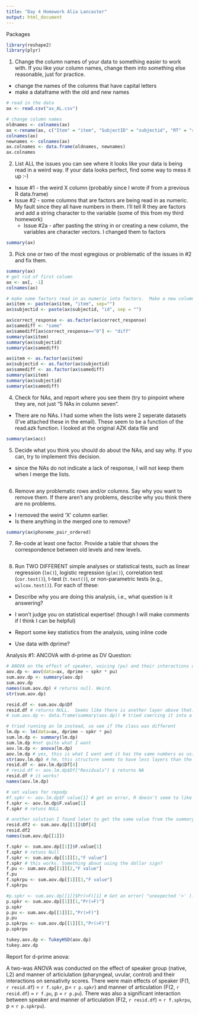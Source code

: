 ```yaml
---
title: "Day 4 Homework Alia Lancaster"
output: html_document
---
```

Packages
```r
library(reshape2)
library(plyr)

```


1. Change the column names of your data to something easier to work with.  If you like your column names, change them into something else reasonable, just for practice.
- change the names of the columns that have capital letters
- make a dataframe with the old and new names

```r
# read in the data
ax <- read.csv("ax_AL.csv")

# change column names
oldnames <- colnames(ax)
ax <-rename(ax, c("Item" = "item", "SubjectID" = "subjectid", "RT" = "rt", "ACC" = "acc"))
colnames(ax)
newnames <- colnames(ax)
ax.colnames <- data.frame(oldnames, newnames)
ax.colnames
```


2. List ALL the issues you can see where it looks like your data is being read in a weird way.  If your data looks perfect, find some way to mess it up :-)
- Issue #1 - the weird X column (probably since I wrote if from a previous R data.frame)
- Issue #2 - some columns that are factors are being read in as numeric.  My fault since they all have numbers in them.  I'll tell R they are factors and add a string character to the variable (some of this from my third homework)
  - Issue #2a - after pasting the string in or creating a new column, the variables are character vectors.  I changed them to factors

```r
summary(ax)
```


3. Pick one or two of the most egregious or problematic of the issues in #2 and fix them.

```r
summary(ax)
# get rid of first column
ax <- ax[, -1]
colnames(ax)

# make some factors read in as numeric into factors.  Make a new column for 'correct_response' that is easier for me to process (same or different)
ax$item <- paste(ax$item, "item", sep="")
ax$subjectid <- paste(ax$subjectid, "id", sep = "")

ax$correct_response <- as.factor(ax$correct_response)
ax$samediff <- "same"
ax$samediff[ax$correct_response=="0"] <- "diff"
summary(ax$item)
summary(ax$subjectid)
summary(ax$samediff)

ax$item <- as.factor(ax$item)
ax$subjectid <- as.factor(ax$subjectid)
ax$samediff <- as.factor(ax$samediff)
summary(ax$item)
summary(ax$subjectid)
summary(ax$samediff)

```


4. Check for NAs, and report where you see them (try to pinpoint where they are, not just "5 NAs in column seven".
- There are no NAs.  I had some when the lists were 2 seperate datasets (I've attached these in the email).  These seem to be a function of the read.azk function.  I looked at the original AZK data file and

```r
summary(ax$acc)

```

5. Decide what you think you should do about the NAs, and say why.  If you can, try to implement this decision.
 - since the NAs do not indicate a lack of response, I will not keep them when I merge the lists.
 
 
```r

```

6. Remove any problematic rows and/or columns.  Say why you want to remove them.  If there aren't any problems, describe why you think there are no problems.
- I removed the weird 'X' column earlier.
- Is there anything in the merged one to remove?

```r
summary(ax$phoneme_pair_ordered)

```


7. Re-code at least one factor.  Provide a table that shows the correspondence between old levels and new levels.

```r

```


8. Run TWO DIFFERENT simple analyses or statistical tests, such as linear regression (`lm()`), logistic regression (`glm()`), correlation test (`cor.test()`), t-test (`t.test()`), or non-parametric tests (e.g., `wilcox.test()`).  For each of these:
  - Describe why you are doing this analysis, i.e., what question is it answering?
  - I won't judge you on statistical expertise!  (though I will make comments if I think I can be helpful)
  - Report some key statistics from the analysis, using inline code
  
- Use data with dprime?

Analysis #1: ANCOVA with d-prime as DV
Question:
```r
# ANOVA on the effect of speaker, voicing (pu) and their interactions on reaction time/dprime
aov.dp <- aov(data=ax, dprime ~ spkr * pu)
sum.aov.dp <- summary(aov.dp)
sum.aov.dp
names(sum.aov.dp) # returns null. Weird.
str(sum.aov.dp)

resid.df <- sum.aov.dp$Df
resid.df # returns NULL.  Seems like there is another layer above that.
# sum.aov.dp <- data.frame(summary(aov.dp)) # tried coercing it into a data.fram.  No luck.

# tried running an lm instead, so see if the class was different
lm.dp <- lm(data=ax, dprime ~ spkr * pu)
sum.lm.dp <- summary(lm.dp)
sum.lm.dp #not quite what I want
aov.lm.dp <- anova(lm.dp)
aov.lm.dp # yes, this is what I want and it has the same numbers as using aov()
str(aov.lm.dp) # hm, this structure seems to have less layers than the summary from aov()
resid.df <- aov.lm.dp$Df[4]
# resid.df <- aov.lm.dp$Df["Residuals"] $ returns NA
resid.df # it works!
names(aov.lm.dp)

# set values for repodp
#f.spkr <- aov.lm.dp$F value[1] # get an error, R doesn't seem to like the space 
f.spkr <- aov.lm.dp$F.value[1]
f.spkr # retuns NULL

# another solution I found later to get the same value from the summary of the aov() function. Found on stackoverflow (http://stackoverflow.com/questions/3366506/extract-p-value-from-aov)
resid.df2 <- sum.aov.dp[[1]]$Df[4]
resid.df2
names(sum.aov.dp[[1]])

f.spkr <- sum.aov.dp[[1]]$F.value[1]
f.spkr # retuns Null
f.spkr <- sum.aov.dp[[1]][1,"F value"]
f.spkr # this works. Something about using the dollar sign?
f.pu <- sum.aov.dp[[1]][2,"F value"]
f.pu
f.spkrpu <- sum.aov.dp[[1]][3,"F value"]
f.spkrpu

#p.spkr <- sum.aov.dp[[1]]$Pr(>F)[1] # Get an error( "unexpected '>' ). Column name is copied from the names(sum.aov.dp[[1]]) output, so I don't think I'm missing a space.  Not sure what is going on here, so I'll use numbers to refer to the correct column
p.spkr <- sum.aov.dp[[1]][1,"Pr(>F)"]
p.spkr
p.pu <- sum.aov.dp[[1]][2,"Pr(>F)"]
p.pu
p.spkrpu <- sum.aov.dp[[1]][3,"Pr(>F)"]
p.spkrpu

tukey.aov.dp <- TukeyHSD(aov.dp)
tukey.aov.dp
```

Report for d-prime anova:

A two-was ANOVA was conducted on the effect of speaker group (native, L2) and manner of articiulation (pharyngeal, uvular, control) and their interactions on sensativity scores. There were main effects of speaker (F(1, `r resid.df`) = `r f.spkr`, p= `r p.spkr`) and manner of articulation (F(2, `r resid.df`) = `r f.pu`, p = `r p.pu`). There was also a significant interaction between speaker and manner of articulation (F(2, `r resid.df`) = `r f.spkrpu`, p = `r p.spkrpu`). 

  